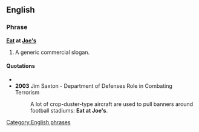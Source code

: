 ==English==

===Phrase===
'''[[eat|Eat]] at [[Joe's]]'''

# A generic commercial slogan.

====Quotations====
* {{quote-book
|title=Academic American Encyclopedia
|year=1996
|page=332
|url=http://books.google.com/books?id=bOBEAAAAMAAJ
|isbn=0717220605
|publisher=Grolier
|passage=For most of the inhabitants of most parts of the world today, the notion of
costume begins and often ends with some variant of "'''Eat at Joe's'''."}}
* '''2003''' Jim Saxton - Department of Defenses Role in Combating Terrorism
*: A lot of crop-duster-type aircraft are used to pull banners around football stadiums: '''Eat at Joe's'''.

[[Category:English phrases]]
